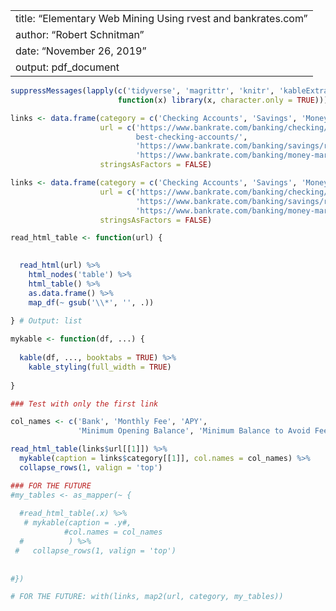 
---
title: "Elementary Web Mining Using rvest and bankrates.com"
author: "Robert Schnitman"
date: "November 26, 2019"
output: pdf_document
---

```r
suppressMessages(lapply(c('tidyverse', 'magrittr', 'knitr', 'kableExtra', 'rvest'),
                        function(x) library(x, character.only = TRUE)))
```

```r
links <- data.frame(category = c('Checking Accounts', 'Savings', 'Money Moarket'),
                    url = c('https://www.bankrate.com/banking/checking/
                            best-checking-accounts/',
                            'https://www.bankrate.com/banking/savings/rates/',
                            'https://www.bankrate.com/banking/money-market/rates/'),
                    stringsAsFactors = FALSE)

```

```r
links <- data.frame(category = c('Checking Accounts', 'Savings', 'Money Moarket'),
                    url = c('https://www.bankrate.com/banking/checking/best-checking-accounts/',
                            'https://www.bankrate.com/banking/savings/rates/',
                            'https://www.bankrate.com/banking/money-market/rates/'),
                    stringsAsFactors = FALSE)

```

```r
read_html_table <- function(url) {

  
  read_html(url) %>%
    html_nodes('table') %>%
    html_table() %>%
    as.data.frame() %>%
    map_df(~ gsub('\\*', '', .))
  
} # Output: list

mykable <- function(df, ...) {
  
  kable(df, ..., booktabs = TRUE) %>%
    kable_styling(full_width = TRUE)
  
}

```


```r
### Test with only the first link

col_names <- c('Bank', 'Monthly Fee', 'APY', 
               'Minimum Opening Balance', 'Minimum Balance to Avoid Fees')

read_html_table(links$url[[1]]) %>%
  mykable(caption = links$category[[1]], col.names = col_names) %>%
  collapse_rows(1, valign = 'top')

```

```r
### FOR THE FUTURE
#my_tables <- as_mapper(~ {
  
  #read_html_table(.x) %>%
   # mykable(caption = .y#, 
            #col.names = col_names
  #          ) %>%
 #   collapse_rows(1, valign = 'top')
  
  
#})

# FOR THE FUTURE: with(links, map2(url, category, my_tables))
```